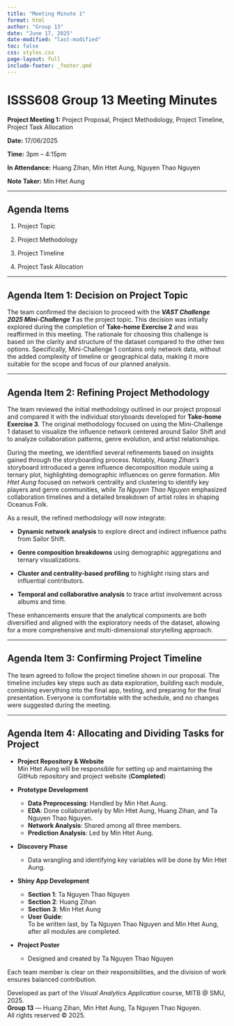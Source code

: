 ```yaml
---
title: "Meeting Minute 1"
format: html
author: "Group 13"
date: "June 17, 2025"
date-modified: "last-modified"
toc: false 
css: styles.css 
page-layout: full
include-footer: _footer.qmd
---
```


# ISSS608 Group 13 Meeting Minutes

**Project Meeting 1:** Project Proposal, Project Methodology, Project Timeline, Project Task Allocation

**Date:** 17/06/2025

**Time:** 3pm – 4:15pm

**In Attendance:** Huang Zihan, Min Htet Aung, Nguyen Thao Nguyen

**Note Taker:** Min Htet Aung

------------------------------------------------------------------------

## Agenda Items

1.  Project Topic

2.  Project Methodology

3.  Project Timeline

4.  Project Task Allocation

------------------------------------------------------------------------

## Agenda Item 1: Decision on Project Topic

The team confirmed the decision to proceed with the ***VAST Challenge 2025 Mini-Challenge 1*** as the project topic. This decision was initially explored during the completion of **Take-home Exercise 2** and was reaffirmed in this meeting. The rationale for choosing this challenge is based on the clarity and structure of the dataset compared to the other two options. Specifically, Mini-Challenge 1 contains only network data, without the added complexity of timeline or geographical data, making it more suitable for the scope and focus of our planned analysis.

------------------------------------------------------------------------

## Agenda Item 2: Refining Project Methodology

The team reviewed the initial methodology outlined in our project proposal and compared it with the individual storyboards developed for **Take-home Exercise 3**. The original methodology focused on using the Mini-Challenge 1 dataset to visualize the influence network centered around Sailor Shift and to analyze collaboration patterns, genre evolution, and artist relationships.

During the meeting, we identified several refinements based on insights gained through the storyboarding process. Notably, *Huang Zihan’s* storyboard introduced a genre influence decomposition module using a ternary plot, highlighting demographic influences on genre formation. *Min Htet Aung* focused on network centrality and clustering to identify key players and genre communities, while *Ta Nguyen Thao Nguyen* emphasized collaboration timelines and a detailed breakdown of artist roles in shaping Oceanus Folk.

As a result, the refined methodology will now integrate:

-   **Dynamic network analysis** to explore direct and indirect influence paths from Sailor Shift.

-   **Genre composition breakdowns** using demographic aggregations and ternary visualizations.

-   **Cluster and centrality-based profiling** to highlight rising stars and influential contributors.

-   **Temporal and collaborative analysis** to trace artist involvement across albums and time.

These enhancements ensure that the analytical components are both diversified and aligned with the exploratory needs of the dataset, allowing for a more comprehensive and multi-dimensional storytelling approach.

------------------------------------------------------------------------

## Agenda Item 3: Confirming Project Timeline

The team agreed to follow the project timeline shown in our proposal. The timeline includes key steps such as data exploration, building each module, combining everything into the final app, testing, and preparing for the final presentation. Everyone is comfortable with the schedule, and no changes were suggested during the meeting.

------------------------------------------------------------------------

## Agenda Item 4: Allocating and Dividing Tasks for Project

-   **Project Repository & Website**\
    Min Htet Aung will be responsible for setting up and maintaining the GitHub repository and project website (**Completed**)

-   **Prototype Development**

    -   **Data Preprocessing**: Handled by Min Htet Aung.\
    -   **EDA**: Done collaboratively by Min Htet Aung, Huang Zihan, and Ta Nguyen Thao Nguyen.\
    -   **Network Analysis**: Shared among all three members.\
    -   **Prediction Analysis**: Led by Min Htet Aung.

-   **Discovery Phase**

    -   Data wrangling and identifying key variables will be done by Min Htet Aung.

-   **Shiny App Development**

    -   **Section 1**: Ta Nguyen Thao Nguyen\
    -   **Section 2**: Huang Zihan\
    -   **Section 3**: Min Htet Aung\
    -   **User Guide**:\
        To be written last, by Ta Nguyen Thao Nguyen and Min Htet Aung, after all modules are completed.

-   **Project Poster**

    -   Designed and created by Ta Nguyen Thao Nguyen

Each team member is clear on their responsibilities, and the division of work ensures balanced contribution.

::: site-footer-wrapper
<footer class="site-footer">

Developed as part of the <em>Visual Analytics Application</em> course, MITB \@ SMU, 2025.\
<strong>Group 13</strong> — Huang Zihan, Min Htet Aung, Ta Nguyen Thao Nguyen.\
All rights reserved © 2025.

</footer>
:::
